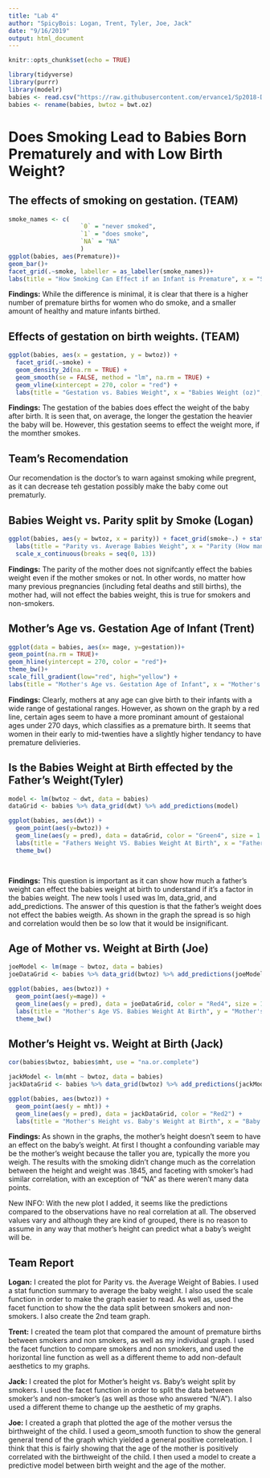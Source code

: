 ```yaml
---
title: "Lab 4"
author: "SpicyBois: Logan, Trent, Tyler, Joe, Jack"
date: "9/16/2019"
output: html_document
---
```


```r
knitr::opts_chunk$set(echo = TRUE)

library(tidyverse)
library(purrr)
library(modelr)
babies <- read.csv("https://raw.githubusercontent.com/ervance1/Sp2018-Data-Science-repo/master/babies2a.dat")
babies <- rename(babies, bwtoz = bwt.oz)
```

# Does Smoking Lead to Babies Born Prematurely and with Low Birth Weight?

## The effects of smoking on gestation. (TEAM)
```r
smoke_names <- c(
                    `0` = "never smoked",
                    `1` = "does smoke",
                    `NA` = "NA"
                    )
ggplot(babies, aes(Premature))+ 
geom_bar()+
facet_grid(.~smoke, labeller = as_labeller(smoke_names))+
labs(title = "How Smoking Can Effect if an Infant is Premature", x = "Status of Birth", y = "Count", caption = "0 represents a normal mature birth, 1 represents a premature birth")
```

**Findings:** While the difference is minimal, it is clear that there is a higher number of premature births for women who do smoke, and a smaller amount of healthy and mature infants birthed.

## Effects of gestation on birth weights. (TEAM)
```r
ggplot(babies, aes(x = gestation, y = bwtoz)) + 
  facet_grid(.~smoke) +
  geom_density_2d(na.rm = TRUE) + 
  geom_smooth(se = FALSE, method = "lm", na.rm = TRUE) + 
  geom_vline(xintercept = 270, color = "red") + 
  labs(title = "Gestation vs. Babies Weight", x = "Babies Weight (oz)", y = "Gestation", caption = "To left of Red Line is Premature Birth")
```

**Findings:** The gestation of the babies does effect the weight of the baby after birth. It is seen that, on average, the longer the gestation the heavier the baby will be. However, this gestation seems to effect the weight more, if the momther smokes. 

## Team's Recomendation
Our recomendation is the doctor's to warn against smoking while pregrent, as it can decrease teh gestation possibly make the baby come out prematurly. 

## Babies Weight vs. Parity split by Smoke (Logan)
```r
ggplot(babies, aes(y = bwtoz, x = parity)) + facet_grid(smoke~.) + stat_summary(fun.y="mean", geom="col") + geom_smooth(method = "lm", se = FALSE) + 
  labs(title = "Parity vs. Average Babies Weight", x = "Parity (How many previous pregrencies)", y = "Average Baby Weight (OZ)") + 
  scale_x_continuous(breaks = seq(0, 13))
```

**Findings:** The parity of the mother does not signifcantly effect the babies weight even if the mother smokes or not. In other words, no matter how many previous pregnancies (including fetal deaths and still births), the mother had, will not effect the babies weight, this is true for smokers and non-smokers.

## Mother's Age vs. Gestation Age of Infant (Trent)
```r
ggplot(data = babies, aes(x= mage, y=gestation))+
geom_point(na.rm = TRUE)+
geom_hline(yintercept = 270, color = "red")+
theme_bw()+
scale_fill_gradient(low="red", high="yellow") +
labs(title = "Mother's Age vs. Gestation Age of Infant", x = "Mother's Age", y = "Gestation Age", caption = "Under Red Line is Premature Birth")
```

**Findings:** Clearly, mothers at any age can give birth to their infants with a wide range of gestational ranges. However, as shown on the graph by a red line, certain ages seem to have a more prominant amount of gestaional ages under 270 days, which classifies as a premature birth. It seems that women in their early to mid-twenties have a slightly higher tendancy to have premature delivieries. 

## Is the Babies Weight at Birth effected by the Father's Weight(Tyler)

```r

model <- lm(bwtoz ~ dwt, data = babies)
dataGrid <- babies %>% data_grid(dwt) %>% add_predictions(model)

ggplot(babies, aes(dwt)) +
  geom_point(aes(y=bwtoz)) +
  geom_line(aes(y = pred), data = dataGrid, color = "Green4", size = 1.5) +
  labs(title = "Fathers Weight VS. Babies Weight At Birth", x = "Fathers Weight", y = "Babies Weight at Birth") +
  theme_bw()

  

```

**Findings:** This question is important as it can show how much a father's weight can effect the babies weight at birth to understand if it's a factor in the babies weight. The new tools I used was lm, data_grid, and add_predictions. The answer of this question is that the father's weight does not effect the babies weigth. As shown in the graph the spread is so high and correlation would then be so low that it would be insignificant.

## Age of Mother vs. Weight at Birth (Joe)

```r
joeModel <- lm(mage ~ bwtoz, data = babies)
joeDataGrid <- babies %>% data_grid(bwtoz) %>% add_predictions(joeModel)

ggplot(babies, aes(bwtoz)) +
  geom_point(aes(y=mage)) +
  geom_line(aes(y = pred), data = joeDataGrid, color = "Red4", size = 1) +
  labs(title = "Mother's Age VS. Babies Weight At Birth", y = "Mother's Age", x = "Babies Weight at Birth") +
  theme_bw()
```


## Mother's Height vs. Weight at Birth (Jack)

```r
cor(babies$bwtoz, babies$mht, use = "na.or.complete")

jackModel <- lm(mht ~ bwtoz, data = babies)
jackDataGrid <- babies %>% data_grid(bwtoz) %>% add_predictions(jackModel)

ggplot(babies, aes(bwtoz)) +
  geom_point(aes(y = mht)) +
  geom_line(aes(y = pred), data = jackDataGrid, color = "Red2") +
  labs(title = "Mother's Height vs. Baby's Weight at Birth", x = "Baby's Weight", y = "Mother's Height")
```

**Findings: ** As shown in the graphs, the mother's height doesn't seem to have an effect on the baby's weight. At first I thought a confounding variable may be the mother's weight because the taller you are, typically the more you weigh. The results with the smoking didn't change much as the correlation between the height and weight was .1845, and faceting with smoker's had similar correlation, with an exception of "NA" as there weren't many data points.

New INFO: With the new plot I added, it seems like the predictions compared to the observations have no real correlation at all. The observed values vary and although they are kind of grouped, there is no reason to assume in any way that mother's height can predict what a baby's weight will be.

## Team Report
**Logan:** I created the plot for Parity vs. the Average Weight of Babies. I used a stat function summary to average the baby weight. I also used the scale function in order to make the graph easier to read. As well as, used the facet function to show the the data split between smokers and non-smokers. I also create the 2nd team graph.

**Trent:** I created the team plot that compared the amount of premature births between smokers and non smokers, as well as my individual graph. I used the facet function to compare smokers and non smokers, and used the horizontal line function as well as a different theme to add non-default aesthetics to my graphs.

**Jack:** I created the plot for Mother's height vs. Baby's weight split by smokers. I used the facet function in order to split the data between smoker's and non-smoker's (as well as those who answered "N/A"). I also used a different theme to change up the aesthetic of my graphs.

**Joe:** I created a graph that plotted the age of the mother versus the birthweight of the child. I used a geom_smooth function to show the general general trend of the graph which yielded a general positive correleation. I think that this is fairly showing that the age of the mother is positively correlated with the birthweight of the child. I then used a model to create a predictive model between birth weight and the age of the mother.